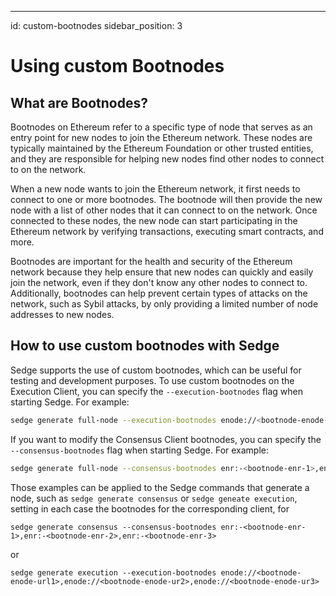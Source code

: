 ---
id: custom-bootnodes
sidebar_position: 3


# Using custom Bootnodes

## What are Bootnodes?

Bootnodes on Ethereum refer to a specific type of node that serves as an entry point for new nodes to join the Ethereum
network. These nodes are typically maintained by the Ethereum Foundation or other trusted entities, and they are
responsible for helping new nodes find other nodes to connect to on the network.

When a new node wants to join the Ethereum network, it first needs to connect to one or more bootnodes. The bootnode
will then provide the new node with a list of other nodes that it can connect to on the network. Once connected to these
nodes, the new node can start participating in the Ethereum network by verifying transactions, executing smart contracts,
and more.

Bootnodes are important for the health and security of the Ethereum network because they help ensure that new nodes can
quickly and easily join the network, even if they don't know any other nodes to connect to. Additionally, bootnodes can
help prevent certain types of attacks on the network, such as Sybil attacks, by only providing a limited number of node
addresses to new nodes.

## How to use custom bootnodes with Sedge

Sedge supports the use of custom bootnodes, which can be useful for testing and development purposes. To use custom
bootnodes on the Execution Client, you can specify the `--execution-bootnodes` flag when starting Sedge. For example:

```bash
sedge generate full-node --execution-bootnodes enode://<bootnode-enode-url1>,enode://<bootnode-enode-ur2>,enode://<bootnode-enode-ur3>
```
If you want to modify the Consensus Client bootnodes, you can specify the `--consensus-bootnodes` flag when starting Sedge. For example:

```bash
sedge generate full-node --consensus-bootnodes enr:-<bootnode-enr-1>,enr:-<bootnode-enr-2>,enr:-<bootnode-enr-3>
```

Those examples can be applied to the Sedge commands that generate a node, such as `sedge generate consensus` or
`sedge geneate execution`, setting in each case the bootnodes for the corresponding client, for

```
sedge generate consensus --consensus-bootnodes enr:-<bootnode-enr-1>,enr:-<bootnode-enr-2>,enr:-<bootnode-enr-3>
```
or
```
sedge generate execution --execution-bootnodes enode://<bootnode-enode-url1>,enode://<bootnode-enode-ur2>,enode://<bootnode-enode-ur3>
```
